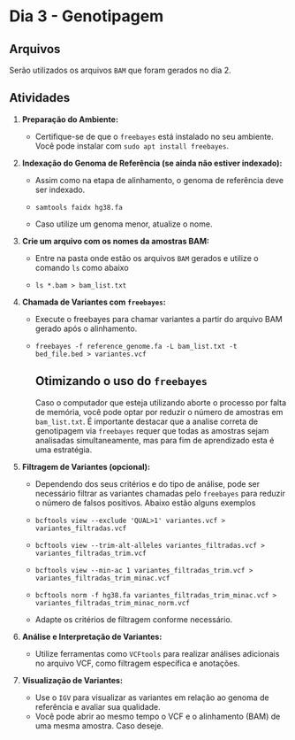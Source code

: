# Dia 3 - Genotipagem {.unnumbered}

## Arquivos

Serão utilizados os arquivos `BAM` que foram gerados no dia 2.

## Atividades

1.  **Preparação do Ambiente:**

    -   Certifique-se de que o `freebayes` está instalado no seu ambiente. Você pode instalar com `sudo apt install freebayes`.

2.  **Indexação do Genoma de Referência (se ainda não estiver indexado):**

    -   Assim como na etapa de alinhamento, o genoma de referência deve ser indexado.

    -   `samtools faidx hg38.fa`

    -   Caso utilize um genoma menor, atualize o nome.

3.  **Crie um arquivo com os nomes da amostras BAM:**

    -   Entre na pasta onde estão os arquivos `BAM` gerados e utilize o comando `ls` como abaixo

    -   `ls *.bam > bam_list.txt`

4.  **Chamada de Variantes com `freebayes`:**

    -   Execute o freebayes para chamar variantes a partir do arquivo BAM gerado após o alinhamento.

    -   `freebayes -f reference_genome.fa -L bam_list.txt -t bed_file.bed > variantes.vcf`

        ::: callout-warning
        ## Otimizando o uso do `freebayes`

        Caso o computador que esteja utilizando aborte o processo por falta de memória, você pode optar por reduzir o número de amostras em `bam_list.txt`. É importante destacar que a analise correta de genotipagem via `freebayes` requer que todas as amostras sejam analisadas simultaneamente, mas para fim de aprendizado esta é uma estratégia.
        :::

5.  **Filtragem de Variantes (opcional):**

    -   Dependendo dos seus critérios e do tipo de análise, pode ser necessário filtrar as variantes chamadas pelo `freebayes` para reduzir o número de falsos positivos. Abaixo estão alguns exemplos

    -   `bcftools view --exclude 'QUAL>1' variantes.vcf > variantes_filtradas.vcf`

    -   `bcftools view --trim-alt-alleles variantes_filtradas.vcf > variantes_filtradas_trim.vcf`

    -   `bcftools view --min-ac 1 variantes_filtradas_trim.vcf > variantes_filtradas_trim_minac.vcf`

    -   `bcftools norm -f hg38.fa variantes_filtradas_trim_minac.vcf > variantes_filtradas_trim_minac_norm.vcf`

    -   Adapte os critérios de filtragem conforme necessário.

6.  **Análise e Interpretação de Variantes:**

    -   Utilize ferramentas como `VCFtools` para realizar análises adicionais no arquivo VCF, como filtragem específica e anotações.

7.  **Visualização de Variantes:**

    -   Use o `IGV` para visualizar as variantes em relação ao genoma de referência e avaliar sua qualidade.
    -   Você pode abrir ao mesmo tempo o VCF e o alinhamento (BAM) de uma mesma amostra. Caso deseje.

<!-- 7.  **Anotação de Variantes:** -->

<!--     -   Anote as variantes chamadas usando ferramentas como ANNOVAR, Variant Effect Predictor (VEP) ou AnnovarR. -->
